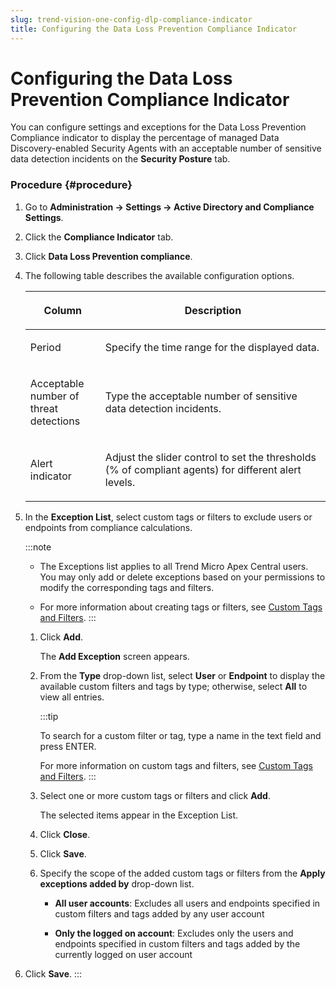 ```yaml
---
slug: trend-vision-one-config-dlp-compliance-indicator
title: Configuring the Data Loss Prevention Compliance Indicator
---
```

# Configuring the Data Loss Prevention Compliance Indicator

You can configure settings and exceptions for the Data Loss Prevention Compliance indicator to display the percentage of managed Data Discovery-enabled Security Agents with an acceptable number of sensitive data detection incidents on the **Security Posture** tab.

### Procedure {#procedure}

1.  Go to **Administration → Settings → Active Directory and Compliance Settings**.

2.  Click the **Compliance Indicator** tab.

3.  Click **Data Loss Prevention compliance**.

4.  The following table describes the available configuration options.

    <table>
    <colgroup>
    <col style="width: 25%" />
    <col style="width: 75%" />
    </colgroup>
    <thead>
    <tr>
    <th><p>Column</p></th>
    <th><p>Description</p></th>
    </tr>
    </thead>
    <tbody>
    <tr>
    <td><p>Period</p></td>
    <td><p>Specify the time range for the displayed data.</p></td>
    </tr>
    <tr>
    <td><p>Acceptable number of threat detections</p></td>
    <td><p>Type the acceptable number of sensitive data detection incidents.</p></td>
    </tr>
    <tr>
    <td><p>Alert indicator</p></td>
    <td><p>Adjust the slider control to set the thresholds (% of compliant agents) for different alert levels.</p></td>
    </tr>
    </tbody>
    </table>

5.  In the **Exception List**, select custom tags or filters to exclude users or endpoints from compliance calculations.

    :::note

    - The Exceptions list applies to all Trend Micro Apex Central users. You may only add or delete exceptions based on your permissions to modify the corresponding tags and filters.

    - For more information about creating tags or filters, see [Custom Tags and Filters](custom-tags-filters.mdx).
    :::

    1.  Click **Add**.

        The **Add Exception** screen appears.

    2.  From the **Type** drop-down list, select **User** or **Endpoint** to display the available custom filters and tags by type; otherwise, select **All** to view all entries.

        :::tip

        To search for a custom filter or tag, type a name in the text field and press <span class="uicontrol keyboard">ENTER</span>.

        For more information on custom tags and filters, see [Custom Tags and Filters](custom-tags-filters.mdx).
        :::

    3.  Select one or more custom tags or filters and click **Add**.

        The selected items appear in the Exception List.

    4.  Click **Close**.

    5.  Click **Save**.

    6.  Specify the scope of the added custom tags or filters from the **Apply exceptions added by** drop-down list.

        - **All user accounts**: Excludes all users and endpoints specified in custom filters and tags added by any user account

        - **Only the logged on account**: Excludes only the users and endpoints specified in custom filters and tags added by the currently logged on user account

6.  Click **Save**.
:::

